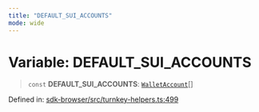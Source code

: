 ```yaml
---
title: "DEFAULT_SUI_ACCOUNTS"
mode: wide
---
```

  
# Variable: DEFAULT\_SUI\_ACCOUNTS

> `const` **DEFAULT\_SUI\_ACCOUNTS**: [`WalletAccount`](../WalletAccount/readme)[]

Defined in: [sdk-browser/src/turnkey-helpers.ts:499](https://github.com/tkhq/sdk/blob/ee72856c3f450731d7501ab05001215768b71500/packages/sdk-browser/src/turnkey-helpers.ts#L499)
